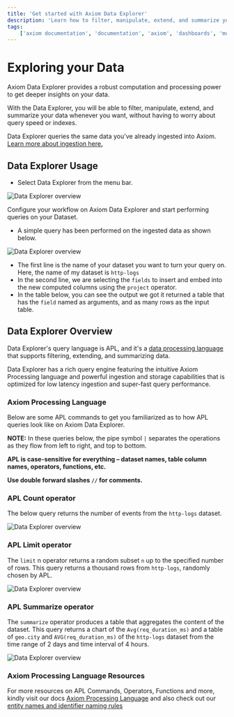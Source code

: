 ```yaml
---
title: 'Get started with Axiom Data Explorer'
description: 'Learn how to filter, manipulate, extend, and summarize your data without having to worry about query speed or indexes.'
tags:
    ['axiom documentation', 'documentation', 'axiom', 'dashboards', 'monitors', 'notifiers', 'slack', 'data explorer', 'apl', 'count', 'operator']
---
```



# Exploring your Data

Axiom Data Explorer provides a robust computation and processing power to get deeper insights on your data.

With the Data Explorer, you will be able to filter, manipulate, extend, and summarize your data whenever you want, without having to worry about query speed or indexes.

Data Explorer queries the same data you've already ingested into Axiom. [Learn more about ingestion here.](/docs/usage/ingest)

## Data Explorer Usage

- Select Data Explorer from the menu bar.

![Data Explorer overview](/doc-assets/shots/data-explorer-usage-1.png)

Configure your workflow on Axiom Data Explorer and start performing queries on your Dataset.

- A simple query has been performed on the ingested data as shown below.

![Data Explorer overview](/doc-assets/shots/simple-query-dashboard-1.png)

- The first line is the name of your dataset you want to turn your query on. Here, the name of my dataset is `http-logs`
- In the second line, we are selecting the `fields` to insert and embed into the new computed columns using the `project` operator.
- In the table below, you can see the output we got it returned a table that has the `field` named as arguments, and as many rows as the input table.

## Data Explorer Overview

Data Explorer's query language is APL, and it's a [data processing language](/docs/apl/introduction) that supports filtering, extending, and summarizing data.

Data Explorer has a rich query engine featuring the intuitive Axiom Processing language and powerful ingestion and storage capabilities that is optimized for low latency ingestion and super-fast query performance.

### Axiom Processing Language

Below are some APL commands to get you familiarized as to how APL queries look like on Axiom Data Explorer.

**NOTE:** In these queries below, the pipe symbol `|` separates the operations as they flow from left to right, and top to bottom.

**APL is case-sensitive for everything – dataset names, table column names, operators, functions, etc.**

**Use double forward slashes `//` for comments.**

### APL Count operator

The below query returns the number of events from the `http-logs` dataset.

![Data Explorer overview](/doc-assets/shots/apl-count-operator-1.png)

### APL Limit operator

The `limit` n operator returns a random subset `n` up to the specified number of rows. This query returns a thousand rows from `http-logs`, randomly chosen by APL.

![Data Explorer overview](/doc-assets/shots/apl-limit-operator-1.png)

### APL Summarize operator

The `summarize` operator produces a table that aggregates the content of the dataset. This query returns a chart of the `Avg(req_duration_ms)` and a table of `geo.city` and `AVG(req_duration_ms)` of the `http-logs` dataset from the time range of 2 days and time interval of 4 hours.

![Data Explorer overview](/doc-assets/shots/apl-summarize-operator-1.png)

### Axiom Processing Language Resources

For more resources on APL Commands, Operators, Functions and more, kindly visit our docs [Axiom Processing Language](/docs/apl/introduction) and also check out our [entity names and identifier naming rules](/docs/apl/entities/entity-names)
